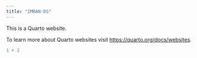 ```yaml
---
title: "IMRAN-DS"
---
```


This is a Quarto website.

To learn more about Quarto websites visit <https://quarto.org/docs/websites>.

```r
1 + 2
```
